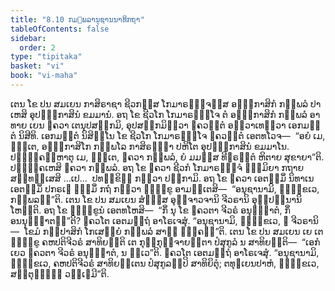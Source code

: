 ```yaml
---
title: "8.10 ກມ຺ພລານຸຊານນາທິກຖາ"
tableOfContents: false
sidebar:
  order: 2
type: "tipitaka"
basket: "vi"
book: "vi-maha"
---
```



<DynamicBreadcrumb />

<Division number="338" book="vi-maha">

<Paragraph number="1594" book="vi-maha">
ເຕນ ໂຂ ປນ ສມເຍນ ກາສິຣາຊາ ຊີວກສ຺ສ ໂກມາຣຠຈ຺ຈສ຺ສ ອຑ຺ຒກາສິກໍ ກມ຺ພລໍ ປາເຫສິ ອຸປຑ຺ຒກາສິນໍ ຂມມານໍ. ອຖ ໂຂ ຊີວໂກ ໂກມາຣຠຈ຺ໂຈ ຕໍ ອຑ຺ຒກາສິກໍ ກມ຺ພລໍ ອາທາຍ ເຍນ ຠຄວາ ເຕນຸປສງ຺ກມິ, ອຸປສງ຺ກມິຕ຺ວາ ຠຄວນ຺ຕໍ ອຠິວາເທຕ຺ວາ ເອກມນ຺ຕໍ ນິສີທິ. ເອກມນ຺ຕໍ ນິສິນ຺ໂນ ໂຂ ຊີວໂກ ໂກມາຣຠຈ຺ໂຈ ຠຄວນ຺ຕໍ ເອຕທໂວຈ—  “ອຍໍ ເມ, ຠນ຺ເຕ, ອຑ຺ຒກາສິໂກ ກມ຺ພໂລ ກາສິຣຎ຺ຎາ ປຫິໂຕ ອຸປຑ຺ຒກາສິນໍ ຂມມາໂນ. ປຏິຄ຺ຄຓ຺ຫາຕຸ ເມ, ຠນ຺ເຕ, ຠຄວາ ກມ຺ພລໍ, ຍໍ ມມສ຺ສ ທີຆຣຕ຺ຕໍ ຫິຕາຍ ສຸຂາຍາ”ຕິ. ປຏິຄ຺ຄເຫສິ ຠຄວາ ກມ຺ພລໍ. ອຖ ໂຂ ຠຄວາ ຊີວກໍ ໂກມາຣຠຈ຺ຈໍ ຘມ຺ມິຍາ ກຖາຍ ສນ຺ທສ຺ເສສິ …ເປ…  ປທກ຺ຂິຓໍ ກຕ຺ວາ ປກ຺ກາມິ. ອຖ ໂຂ ຠຄວາ ເອຕສ຺ມິໍ ນິທາເນ ເອຕສ຺ມິໍ ປກຣເຓ ຘມ຺ມິໍ ກຖໍ ກຕ຺ວາ ຠິກ຺ຂູ ອາມນ຺ເຕສິ—  “ອນຸຊານາມິ, ຠິກ຺ຂເວ, ກມ຺ພລນ຺”ຕິ.
</Paragraph>

</Division>
<Division number="339" book="vi-maha">

<Paragraph number="1595" book="vi-maha">
ເຕນ ໂຂ ປນ ສມເຍນ ສໍຆສ຺ສ ອຸຈ຺ຈາວຈານິ ຈີວຣານິ ອຸປ຺ປນ຺ນານິ ໂຫນ຺ຕິ. ອຖ ໂຂ ຠິກ຺ຂູນໍ ເອຕທໂຫສິ—  “ກິໍ ນຸ ໂຂ ຠຄວຕາ ຈີວຣໍ ອນຸຎ຺ຎາຕໍ, ກິໍ ອນນຸຎ຺ຎາຕນ຺”ຕິ? ຠຄວໂຕ ເອຕມຕ຺ຖໍ ອາໂຣເຈສຸໍ. “ອນຸຊານາມິ, ຠິກ຺ຂເວ, ຉ ຈີວຣານິ—  ໂຂມໍ ກປ຺ປາສິກໍ ໂກເສຍ຺ຍໍ ກມ຺ພລໍ ສາຓໍ ຠງ຺ຄນ຺”ຕິ.
</Paragraph>

</Division>
<Division number="340" book="vi-maha">

<Paragraph number="1596" book="vi-maha">
ເຕນ ໂຂ ປນ ສມເຍນ ເຍ ເຕ ຠິກ຺ຂູ ຄຫປຕິຈີວຣໍ ສາທິຍນ຺ຕິ ເຕ ກຸກ຺ກຸຈ຺ຈາຍນ຺ຕາ ປໍສຸກູລໍ ນ ສາທິຍນ຺ຕິ—  “ເອກໍເຍວ ຠຄວຕາ ຈີວຣໍ ອນຸຎ຺ຎາຕໍ, ນ ທ຺ເວ”ຕິ. ຠຄວໂຕ ເອຕມຕ຺ຖໍ ອາໂຣເຈສຸໍ. “ອນຸຊານາມິ, ຠິກ຺ຂເວ, ຄຫປຕິຈີວຣໍ ສາທິຍນ຺ເຕນ ປໍສຸກູລມ຺ປິ ສາທິຍິຕຸໍ; ຕທຸຠເຍນປາຫໍ, ຠິກ຺ຂເວ, ສນ຺ຕຸຏ຺ຐິໍ ວຓ຺ເຓມີ”ຕິ.
</Paragraph>
</Division>